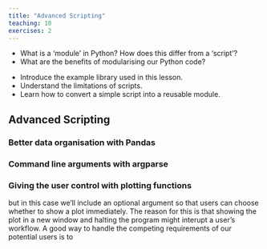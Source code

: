 ```yaml
---
title: "Advanced Scripting"
teaching: 10
exercises: 2
---
```


:::::::::::::::::::::::::::::::::::::: questions 

- What is a 'module' in Python? How does this differ from a 'script'?
- What are the benefits of modularising our Python code?

::::::::::::::::::::::::::::::::::::::::::::::::

::::::::::::::::::::::::::::::::::::: objectives

- Introduce the example library used in this lesson.
- Understand the limitations of scripts.
- Learn how to convert a simple script into a reusable module.

::::::::::::::::::::::::::::::::::::::::::::::::

## Advanced Scripting

### Better data organisation with Pandas

### Command line arguments with argparse

### Giving the user control with plotting functions

but in this case we'll include an optional argument so that users can choose whether to
show a plot immediately. The reason for this is that showing the plot in a new window
and halting the program might interupt a user's workflow. A good way to handle the
competing requirements of our potential users is to 
